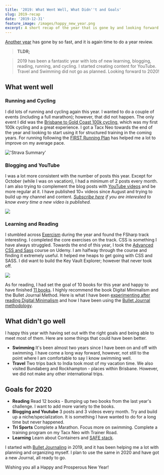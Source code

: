 ```yaml
---
title: '2019: What Went Well, What Didn''t and Goals'
slug: 2019-recap
date: '2019-12-31'
feature_image: /images/happy_new_year.png
excerpt: A short recap of the year that is gone by and looking forward!
---
```

[Another year](/blog/2018-recap/) has gone by so fast, and it is again time to do a year review.

> **TLDR;**

> 2019 has been a fantastic year with lots of new learning, blogging, reading, running, and cycling. I started creating content for YouTube. Travel and Swimming did not go as planned. Looking forward to 2020!

## What went well

### **Running and Cycling**

I did lots of running and cycling again this year. I wanted to do a couple of events (including a full marathon); however, that did not happen. The only event I did was the [Brisbane to Gold Coast 100k cycling](/blog/b2gc2019/), which was my first 100k cycling and a great experience. I got a Tacx Neo towards the end of the year and looking to start using it for structured training in the coming years. For running following the [FIRST Running Plan](https://www.marathon-training-program.com/three-day-program-finish/) has helped me a lot to improve on my average pace.

!['Strava Summary'](/images/2019_strava.jpg)

### **Blogging and YouTube**

I was a lot more consistent with the number of posts this year. Except for October (while I was on vacation), I had a minimum of 2 posts every month. I am also trying to complement the blog posts with [YouTube videos](https://www.youtube.com/user/rahulnathp) and be more regular at it. I have published 10+ videos since August and trying to build up my channel and content. _[Subscribe here](https://www.youtube.com/user/rahulnathp) if you are interested to know every time a new video is published._

[![](/images/2019_youtube_summary.jpg)](https://www.youtube.com/user/rahulnathp)

### **Learning and Reading**

I stumbled across [Exercism](/blog/exercism/) during the year and found the FSharp track interesting. I completed the core exercises on the track. CSS is something I have always struggled. Towards the end of this year, I took the [Advanced CSS and Sass](https://www.udemy.com/course/advanced-css-and-sass/) course on Udemy. I am halfway through the course and finding it extremely useful. It helped me heaps to get going with CSS and SASS. I did want to build the Key Vault Explorer; however that never took off.

[![](/images/2019_books.jpg)](https://www.goodreads.com/user_challenges/16611361)

As for reading, I had set the goal of 10 books for this year and happy to have finished [11 books](https://www.goodreads.com/user_challenges/16611361). I highly recommend the book Digital Minimalism and the Bullet Journal Method. Here is what I have been [experimenting after reading Digital Minimalism](/blog/digital-minimalism/) and how I have been using the [Bullet Journal methodology](/blog/bullet-journaling/).

## What didn't go well

I happy this year with having set out with the right goals and being able to meet most of them. Here are some things that could have been better.

-   **Swimming** It's been almost two years since I have been on and off with swimming. I have come a long way forward, however, not still to the point where I am comfortable to say I know swimming well.
-   **Travel** Two trips back to India took most of my vacation time. We also visited Bundaberg and Rockhampton - places within Brisbane. However, we did not make any other international trips.

## Goals for 2020

-   **Reading** Read 12 books - Bumping up two books from the last year's challenge. I want to add more variety to the books.
-   **Blogging and Youtube** 3 posts and 3 videos every month. Try and build up a niche/specialization. It is something I have wanted to do for a long time but never happened.
-   **Tri Sports** Complete a Marathon. Focus more on swimming. Complete a training program on my Tacx Neo with Trainer Road.
-   **Learning** Learn about Containers and [SAFE stack](https://safe-stack.github.io/).

I started with [Bullet Journaling](/blog/bullet-journaling/) in 2019, and it has been helping me a lot with planning and organizing myself. I plan to use the same in 2020 and have got a new Journal, all ready to go.

Wishing you all a Happy and Prosperous New Year!
